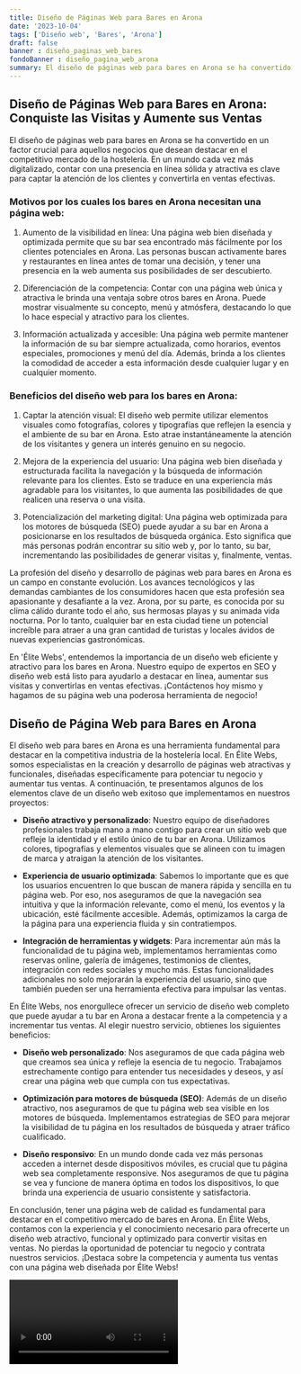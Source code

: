 ```yaml
---
title: Diseño de Páginas Web para Bares en Arona
date: '2023-10-04'
tags: ['Diseño web', 'Bares', 'Arona']
draft: false
banner : diseño_paginas_web_bares
fondoBanner : diseño_pagina_web_arona
summary: El diseño de páginas web para bares en Arona se ha convertido en un factor crucial para aquellos negocios que desean destacar en el competitivo mercado de la hostelería. En un mundo cada vez más digitalizado, contar con una presencia en línea sólida y atractiva es clave para captar la atención de los clientes y convertirla en ventas efectivas.
---
```


## Diseño de Páginas Web para Bares en Arona: Conquiste las Visitas y Aumente sus Ventas

El diseño de páginas web para bares en Arona se ha convertido en un factor crucial para aquellos negocios que desean destacar en el competitivo mercado de la hostelería. En un mundo cada vez más digitalizado, contar con una presencia en línea sólida y atractiva es clave para captar la atención de los clientes y convertirla en ventas efectivas.

### Motivos por los cuales los bares en Arona necesitan una página web:

1. Aumento de la visibilidad en línea: Una página web bien diseñada y optimizada permite que su bar sea encontrado más fácilmente por los clientes potenciales en Arona. Las personas buscan activamente bares y restaurantes en línea antes de tomar una decisión, y tener una presencia en la web aumenta sus posibilidades de ser descubierto.

2. Diferenciación de la competencia: Contar con una página web única y atractiva le brinda una ventaja sobre otros bares en Arona. Puede mostrar visualmente su concepto, menú y atmósfera, destacando lo que lo hace especial y atractivo para los clientes.

3. Información actualizada y accesible: Una página web permite mantener la información de su bar siempre actualizada, como horarios, eventos especiales, promociones y menú del día. Además, brinda a los clientes la comodidad de acceder a esta información desde cualquier lugar y en cualquier momento.

### Beneficios del diseño web para los bares en Arona:

1. Captar la atención visual: El diseño web permite utilizar elementos visuales como fotografías, colores y tipografías que reflejen la esencia y el ambiente de su bar en Arona. Esto atrae instantáneamente la atención de los visitantes y genera un interés genuino en su negocio.

2. Mejora de la experiencia del usuario: Una página web bien diseñada y estructurada facilita la navegación y la búsqueda de información relevante para los clientes. Esto se traduce en una experiencia más agradable para los visitantes, lo que aumenta las posibilidades de que realicen una reserva o una visita.

3. Potencialización del marketing digital: Una página web optimizada para los motores de búsqueda (SEO) puede ayudar a su bar en Arona a posicionarse en los resultados de búsqueda orgánica. Esto significa que más personas podrán encontrar su sitio web y, por lo tanto, su bar, incrementando las posibilidades de generar visitas y, finalmente, ventas.

La profesión del diseño y desarrollo de páginas web para bares en Arona es un campo en constante evolución. Los avances tecnológicos y las demandas cambiantes de los consumidores hacen que esta profesión sea apasionante y desafiante a la vez. Arona, por su parte, es conocida por su clima cálido durante todo el año, sus hermosas playas y su animada vida nocturna. Por lo tanto, cualquier bar en esta ciudad tiene un potencial increíble para atraer a una gran cantidad de turistas y locales ávidos de nuevas experiencias gastronómicas.

En 'Élite Webs', entendemos la importancia de un diseño web eficiente y atractivo para los bares en Arona. Nuestro equipo de expertos en SEO y diseño web está listo para ayudarlo a destacar en línea, aumentar sus visitas y convertirlas en ventas efectivas. ¡Contáctenos hoy mismo y hagamos de su página web una poderosa herramienta de negocio!

<GifSeo />

<Cta />

## Diseño de Página Web para Bares en Arona

El diseño web para bares en Arona es una herramienta fundamental para destacar en la competitiva industria de la hostelería local. En Élite Webs, somos especialistas en la creación y desarrollo de páginas web atractivas y funcionales, diseñadas específicamente para potenciar tu negocio y aumentar tus ventas. A continuación, te presentamos algunos de los elementos clave de un diseño web exitoso que implementamos en nuestros proyectos:

- **Diseño atractivo y personalizado**: Nuestro equipo de diseñadores profesionales trabaja mano a mano contigo para crear un sitio web que refleje la identidad y el estilo único de tu bar en Arona. Utilizamos colores, tipografías y elementos visuales que se alineen con tu imagen de marca y atraigan la atención de los visitantes.

- **Experiencia de usuario optimizada**: Sabemos lo importante que es que los usuarios encuentren lo que buscan de manera rápida y sencilla en tu página web. Por eso, nos aseguramos de que la navegación sea intuitiva y que la información relevante, como el menú, los eventos y la ubicación, esté fácilmente accesible. Además, optimizamos la carga de la página para una experiencia fluida y sin contratiempos.

- **Integración de herramientas y widgets**: Para incrementar aún más la funcionalidad de tu página web, implementamos herramientas como reservas online, galería de imágenes, testimonios de clientes, integración con redes sociales y mucho más. Estas funcionalidades adicionales no solo mejorarán la experiencia del usuario, sino que también pueden ser una herramienta efectiva para impulsar las ventas.

En Élite Webs, nos enorgullece ofrecer un servicio de diseño web completo que puede ayudar a tu bar en Arona a destacar frente a la competencia y a incrementar tus ventas. Al elegir nuestro servicio, obtienes los siguientes beneficios:

- **Diseño web personalizado**: Nos aseguramos de que cada página web que creamos sea única y refleje la esencia de tu negocio. Trabajamos estrechamente contigo para entender tus necesidades y deseos, y así crear una página web que cumpla con tus expectativas.

- **Optimización para motores de búsqueda (SEO)**: Además de un diseño atractivo, nos aseguramos de que tu página web sea visible en los motores de búsqueda. Implementamos estrategias de SEO para mejorar la visibilidad de tu página en los resultados de búsqueda y atraer tráfico cualificado.

- **Diseño responsivo**: En un mundo donde cada vez más personas acceden a internet desde dispositivos móviles, es crucial que tu página web sea completamente responsive. Nos aseguramos de que tu página se vea y funcione de manera óptima en todos los dispositivos, lo que brinda una experiencia de usuario consistente y satisfactoria.

En conclusión, tener una página web de calidad es fundamental para destacar en el competitivo mercado de bares en Arona. En Élite Webs, contamos con la experiencia y el conocimiento necesario para ofrecerte un diseño web atractivo, funcional y optimizado para convertir visitas en ventas. No pierdas la oportunidad de potenciar tu negocio y contrata nuestros servicios. ¡Destaca sobre la competencia y aumenta tus ventas con una página web diseñada por Élite Webs!

<Video />

<CtaBot job='Bares' city='Arona'/>

<Gmaps query='Arona+españa+maps' />
